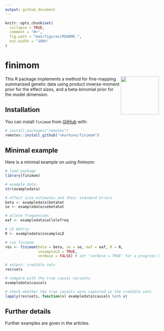 ```yaml
---
output: github_document
---
```




<!-- README.md is generated from README.Rmd. Please edit that file -->
<!-- remember to knit this separately with devtools::build_readme() -->

```r
knitr::opts_chunk$set(
  collapse = TRUE,
  comment = "#>",
  fig.path = "man/figures/README-",
  out.width = "100%"
)
```

# finimom

<!-- badges: start -->
<!-- badges: end -->

<img src="man/figures/finimom.png" align="right" width="125"/>

This R package implements a method for fine-mapping summarised genetic data using product inverse-moment prior for the effect sizes, and a beta-binomial prior for the model dimension.

## Installation

You can install `finimom` from [GitHub](https://github.com/) with:

``` r
# install.packages("remotes")
remotes::install_github("vkarhune/finimom")
```

## Minimal example

Here is a minimal example on using finimom:

```r

# load package
library(finimom)

# example data:
str(exampledata)

# effect size estimates and their standard errors
beta <- exampledata$betahat
se <- exampledata$sebetahat

# allele frequencies
eaf <- exampledata$allelefreq

# LD matrix
R <- exampledata$insampleLD

# run finimom
res <- finimom(beta = beta, se = se, eaf = eaf, R = R,
               insampleLD = TRUE,
               verbose = FALSE) # set 'verbose = TRUE' for a progress bar 

# output: credible sets
res$sets

# compare with the true causal variants
exampledata$causals

# check whether the true causals were captured in the credible sets
lapply(res$sets, function(x) exampledata$causals %in% x)

```

## Further details

Further examples are given in the articles.


